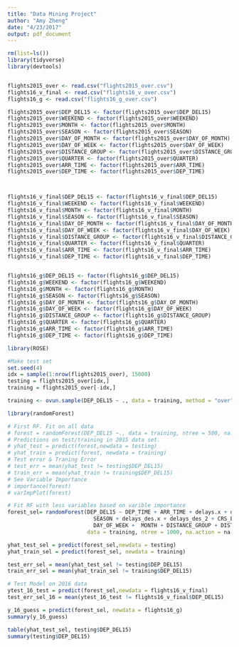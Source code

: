 ```yaml
---
title: "Data Mining Project"
author: "Amy Zheng"
date: "4/23/2017"
output: pdf_document
---
```


```r
rm(list=ls())
library(tidyverse)
library(devtools)


flights2015_over <- read.csv("flights2015_over.csv")
flights16_v_final <- read.csv("flights16_v_over.csv")
flights16_g <- read.csv("flights16_g_over.csv")

```

```r
flights2015_over$DEP_DEL15 <- factor(flights2015_over$DEP_DEL15)
flights2015_over$WEEKEND <- factor(flights2015_over$WEEKEND)
flights2015_over$MONTH <- factor(flights2015_over$MONTH)
flights2015_over$SEASON <- factor(flights2015_over$SEASON)
flights2015_over$DAY_OF_MONTH <- factor(flights2015_over$DAY_OF_MONTH)
flights2015_over$DAY_OF_WEEK <- factor(flights2015_over$DAY_OF_WEEK)
flights2015_over$DISTANCE_GROUP <- factor(flights2015_over$DISTANCE_GROUP)
flights2015_over$QUARTER <- factor(flights2015_over$QUARTER)
flights2015_over$ARR_TIME <- factor(flights2015_over$ARR_TIME)
flights2015_over$DEP_TIME <- factor(flights2015_over$DEP_TIME)



flights16_v_final$DEP_DEL15 <- factor(flights16_v_final$DEP_DEL15)
flights16_v_final$WEEKEND <- factor(flights16_v_final$WEEKEND)
flights16_v_final$MONTH <- factor(flights16_v_final$MONTH)
flights16_v_final$SEASON <- factor(flights16_v_final$SEASON)
flights16_v_final$DAY_OF_MONTH <- factor(flights16_v_final$DAY_OF_MONTH)
flights16_v_final$DAY_OF_WEEK <- factor(flights16_v_final$DAY_OF_WEEK)
flights16_v_final$DISTANCE_GROUP <- factor(flights16_v_final$DISTANCE_GROUP)
flights16_v_final$QUARTER <- factor(flights16_v_final$QUARTER)
flights16_v_final$ARR_TIME <- factor(flights16_v_final$ARR_TIME)
flights16_v_final$DEP_TIME <- factor(flights16_v_final$DEP_TIME)


flights16_g$DEP_DEL15 <- factor(flights16_g$DEP_DEL15)
flights16_g$WEEKEND <- factor(flights16_g$WEEKEND)
flights16_g$MONTH <- factor(flights16_g$MONTH)
flights16_g$SEASON <- factor(flights16_g$SEASON)
flights16_g$DAY_OF_MONTH <- factor(flights16_g$DAY_OF_MONTH)
flights16_g$DAY_OF_WEEK <- factor(flights16_g$DAY_OF_WEEK)
flights16_g$DISTANCE_GROUP <- factor(flights16_g$DISTANCE_GROUP)
flights16_g$QUARTER <- factor(flights16_g$QUARTER)
flights16_g$ARR_TIME <- factor(flights16_g$ARR_TIME)
flights16_g$DEP_TIME <- factor(flights16_g$DEP_TIME)
```

```r
library(ROSE)

#Make test set
set.seed(4)
idx = sample(1:nrow(flights2015_over), 15000)
testing = flights2015_over[idx,]
training = flights2015_over[-idx,]

training <- ovun.sample(DEP_DEL15 ~ ., data = training, method = "over", N = 40000)$data
```



```r
library(randomForest)

# First RF. Fit on all data
# forest = randomForest(DEP_DEL15 ~., data = training, ntree = 500, na.action = na.omit)
# Predictions on test/training in 2015 data set. 
# yhat_test = predict(forest,newdata = testing)
# yhat_train = predict(forest, newdata = training)
# Test error & Traning Error 
# test_err = mean(yhat_test != testing$DEP_DEL15)
# train_err = mean(yhat_train != training$DEP_DEL15)
# See Variable Importance
# importance(forest)
# varImpPlot(forest)

```



```r
# Fit RF with less variables based on varible importance
forest_sel= randomForest(DEP_DEL15 ~ DEP_TIME + ARR_TIME + delays.x + delays_2 + HDAYS + DAY_OF_MONTH +
                           SEASON + delays_des.x + delays_des_2 + CRS_ELAPSED_TIME + 
                           DAY_OF_WEEK +  MONTH + DISTANCE_GROUP + DISTANCE, 
                         data = training, ntree = 1000, na.action = na.omit)

yhat_test_sel = predict(forest_sel,newdata = testing)
yhat_train_sel = predict(forest_sel, newdata = training)

test_err_sel = mean(yhat_test_sel != testing$DEP_DEL15)
train_err_sel = mean(yhat_train_sel != training$DEP_DEL15)

```



```r
# Test Model on 2016 data
ytest_16_test = predict(forest_sel,newdata = flights16_v_final)
test_err_sel_16 = mean(ytest_16_test != flights16_v_final$DEP_DEL15)
```

```r
y_16_guess = predict(forest_sel, newdata = flights16_g)
summary(y_16_guess)

table(yhat_test_sel, testing$DEP_DEL15)
summary(testing$DEP_DEL15)
```
